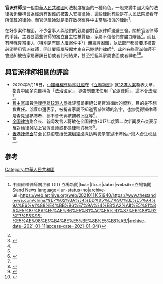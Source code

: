 '''官派律師'''是一個[[中華人民共和國|中華人民共和國]]司法制度裡面的一種角色。一般來講中國大陸的法律援助機構會為經濟有困難的[[被告人|被告人]]安排律師，這些律師有些是在人民法院或看守所值班的律師。而官派律師就是指在敏感案件中由當局指派的律師<ref name=":0">{{引網|url=https://www.thestandnews.com/china/%E7%82%BA%E4%BD%95%E7%9C%BE%E5%A4%9A%E6%A1%88%E4%BB%B6%E7%9A%84%E8%A2%AB%E5%91%8A%E5%8F%8A%E5%AE%B6%E5%B1%AC%E5%9D%87%E6%8B%92%E7%B5%95-%E5%AE%98%E6%B4%BE%E5%BE%8B%E5%B8%AB/|title=為何眾多案件的被告及家屬均拒絕「官派律師」？ {{!}} 中國維權律師關注組 {{!}} 立場新聞|last=|first=|date=|website=立場新聞 Stand News|language=|url-status=no|archive-url=https://web.archive.org/web/20210111051940/https://www.thestandnews.com/china/%E7%82%BA%E4%BD%95%E7%9C%BE%E5%A4%9A%E6%A1%88%E4%BB%B6%E7%9A%84%E8%A2%AB%E5%91%8A%E5%8F%8A%E5%AE%B6%E5%B1%AC%E5%9D%87%E6%8B%92%E7%B5%95-%E5%AE%98%E6%B4%BE%E5%BE%8B%E5%B8%AB/|archive-date=2021-01-11|access-date=2021-01-04}}</ref>。

在好多案件裡面，不少當事人與他們的親屬都對官派律師退避三舍。關於官派律師的爭議，主要是這些律師的獨立自主性被質疑，家屬不信他們會盡力辯護<ref name=":0" />。而且有時就算當事人（特別是有關人權案件中<ref>{{cite news |title=官派律师是中国法治的毒瘤？ |url=https://www.rfa.org/mandarin/yataibaodao/renquanfazhi/hj-09292020130808.html |publisher=rfa |accessdate=2021-01-06 |archive-date=2021-01-09 |archive-url=https://web.archive.org/web/20210109010406/https://www.rfa.org/mandarin/yataibaodao/renquanfazhi/hj-09292020130808.html |dead-url=no }}</ref>）無經濟困難，執法部門都會要求被告必須聘用官派律師，同時要家屬解僱本來自己邀請的律師<ref name=":0" />。此外有些官派律師不會通知被告家屬審訊日期或者判刑結果，甚至拒絕與家屬會面或者聯絡<ref name=":0" /><ref name=":1">{{引網|url=https://hk.appledaily.com/breaking/20201230/KBNGDQHLDNHSRIUMACSR2RZZMA/|title=12港人送中｜返港兩人神情緊張 避談關押經歷 鄒家成：好明顯受酷刑精神折磨 ｜ 蘋果日報|website=Apple Daily 蘋果日報|language=zh-hk|access-date=2021-01-04|archive-date=2021-01-08|archive-url=https://web.archive.org/web/20210108122210/https://hk.appledaily.com/breaking/20201230/KBNGDQHLDNHSRIUMACSR2RZZMA/|dead-url=yes}}</ref>。

== 與官派律師相關的評論 ==
* 2020年9月18日，[[中國維權律師關注組|中國維權律師關注組]]在《[[立場新聞|立場新聞]]》就[[12港人案|12港人案]]發表文章，指責中國多次自稱為「法治國家」，卻強制要求使用「官派律師」，這不合法理<ref name=":0" />。
* [[民主黨_(香港)|民主黨]]議員[[涂謹申|涂謹申]]就[[12港人案|12港人案]]批評當局拒絕公開官派律師的資料，目的是不想負責任。涂謹申還表示，被捕者家屬不知道官派律師的名字，也無從得知律師是否見過被捕者、會不會代表被捕者上庭等<ref>{{cite news |title=官派律師資料要不到 12港人家屬擬向深圳法院提訴訟 |url=https://udn.com/news/story/7332/4998166 |publisher=聯合新聞網 |accessdate=2021-01-06 |archive-date=2021-01-09 |archive-url=https://web.archive.org/web/20210109184710/https://udn.com/news/story/7332/4998166 |dead-url=no }}</ref>。
* [[全国律协|全国律协]]副会长、新闻发言人蒋敏在全国律协2017年度第二次新闻发布会表示反對給律師貼上官派律师或死磕律师的标签<ref>{{cite news |title=全国律协：反对给律师贴上“官派律师 ”“死磕律师”标签 |url=http://china.cnr.cn/gdgg/20170824/t20170824_523917283.shtml |publisher=央廣網 |accessdate=2021-01-06 |archive-date=2021-01-08 |archive-url=https://web.archive.org/web/20210108220505/http://china.cnr.cn/gdgg/20170824/t20170824_523917283.shtml |dead-url=no }}</ref>。
* [[香港律师会|香港律师会]]前会长蘇紹聰接受[[深圳衛視|深圳衛視]]採訪時表示官派律师维护港人合法权益<ref>{{cite news |title=香港律师会前会长：“官派律师”是维护港人合法权益 |url=https://view.inews.qq.com/a/20200923V09RJO00 |publisher=深圳衛視 |accessdate=2021-01-06 |archive-date=2021-01-08 |archive-url=https://web.archive.org/web/20210108151813/https://view.inews.qq.com/a/20200923V09RJO00 |dead-url=no }}</ref>。
== 參考 ==
<references />

[[Category:中華人民共和國|Category:中華人民共和國]]
